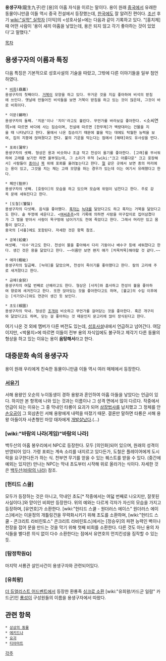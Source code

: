 '''용생구자'''(龍生九子)란 [용]의 아홉 자식을 이르는 말이다. 용이 원래 [[중국]]에서 유래한 동물이니만큼 이들 역시 중국 전설에서 등장했는데, [[한국]]에도 잘 알려진 편이다. [[조선]] 후기 [[wiki:"실학" 실학자]] [이익]의 <성호사설>에는 다음과 같이 기록하고 있다. "[홍치제] 때 어떤 사람이 '용이 새끼 아홉을 낳았는데, 용은 되지 않고 각기 좋아하는 것이 있었다'고 말했다."

[[목차]]
== 용생구자의 이름과 특징 ==
다음 특징은 기본적으로 성호사설의 기술을 따랐고, 그밖에 다른 이야기들을 일부 첨언하였다.

 * [[비희]](贔屭)
 용생구자의 첫째이다. [[거북이]] 모양을 하고 있다. 무거운 것을 지길 좋아하여 비석의 받침에 쓰인다. 옛날에 만들어진 비석들을 보면 거북이 받침을 하고 있는 것이 많은데, 그것이 바로 비희이다.

 * 이문(螭吻)
 용생구자의 둘째. '치문'이나 '치미'라고도 불린다. 무언가를 바라보길 좋아한다. <소씨연의>에 따르면 바다에 사는 짐승이며, 전설에 따르면 [한무제]가 백량대라는 건물을 지을 때 나타났다고 한다. 물에서 나온 짐승이기 때문에 불을 막는 데에도 탁월한 능력을 보여, 집의 지붕에 얹혀졌다고 한다. 불의 기운을 막는다는 점에서 [해태]와도 유사성을 띤다.

 * 포뢰(蒲牢)
 용생구자의 셋째. 형상은 용과 비슷하나 조금 작고 천성이 울기를 좋아한다. [고래]를 무서워하여 고래를 보기만 하면 울부짖는데, 그 소리가 무척 [wiki:"크고 아름다운" 크고 웅장해서] 사람들이 [[종]]이나 [[북]] 위에 포뢰를 올려놓는다고 한다. [[절]] 같은 곳에서 보면 종의 머리에는 용이 있고, 그것을 치는 채는 고래 모양을 하는 경우가 있는데 이는 여기서 유래했다고 한다.

 * 폐안(狴犴)
 용생구자의 넷째. [호랑이]의 모습을 하고 있으며 모습에 위엄이 넘친다고 한다. 주로 감옥 문에 세워진다고 한다.

 * [도철](饕餮)
 용생구자의 다섯째. 음식을 좋아했다. [[혹자]]는 [[늑대]]를 닮았다고도 하고 혹자는 거북을 닮았다고도 한다. 솥 뚜껑에 세운다고. <[[여씨춘추]]>의 기록에 의하면 사람을 마구잡이로 집어삼켰다가 그 벌을 받아서 사람이 목구멍에 넘어가기도 전에 죽었다고 한다. 그래서 머리만 있고 몸통이 없다고.
 중국의 [사흉]에도 포함된다. 자세한 것은 항목 참조.

 * 공복(蚣蝮)
 여섯째. '이수'라고도 한다. 천성이 물을 좋아해서 다리 기둥이나 배수구 등에 세워졌다고 한다. 생긴 것은 용을 닮았다고 한다. ~~이름만 보면 왠지 얘가 [처묵처묵]해야할 것 같다.~~

 * 애자(睚眦)
 용생구자의 일곱째. [늑대]를 닮았으며, 천성이 죽이기를 좋아했다고 한다. 칼의 고리에 주로 새겨졌다고 한다.

 * 금예(金猊)
 용생구자의 여덟 번째로 산예라고도 한다. 형상은 [사자]와 흡사하고 천성이 불을 좋아하여 향로에 새겨진다고 한다. 또한 앉아있는 것을 좋아한다고도 하며, [불교]의 수입 이후에는 [석가모니]와도 연관이 생긴 듯 보인다.

 * 초도(椒圖)
 용생구자의 막내. 형상은 [[조개]]와 비슷하고 무언가를 걸어닫는 것을 좋아한다. 혹은 개구리와 닮았다고도 하며, 닫는 걸 좋아하는 것 때문인지 문고리에 많이 장식된다고 한다.

여기 나온 것 외에 멤버가 다른 버전도 있는데, [http://db.itkc.or.kr/index.jsp?bizName=MK&url=/itkcdb/text/nodeViewIframe.jsp%3FbizName=MK%26seojiId=kc_mk_g008%26noUpSeoji=%26gunchaId=av006%26muncheId=01%26finId=012%26guboonNodeId=seoji%26NodeId=mk_s_all 성호사설]내에서 언급하고 넘어간다. 여담이지만, <박물지>에 따르면 이들이 전부 용의 자식임에도 불구하고 제각기 다른 동물의 형상을 하고 있는 이유는 용이 '''음탕해서'''라고 한다.

== 대중문화 속의 용생구자 ==
용이 원래 우리에게 친숙한 동물이니만큼 이들 역시 여러 매체에서 등장한다.
=== [[서유기]] ===
서해 용왕인 오순의 누이동생이 경하 용왕과 혼인하여 아홉 아들을 낳았다는 언급이 있다. 하지만 본 항목에 나와 있는 것과는 이름이나 그 성격 면에서 많이 다르다. 작중에서 언급이 되는 이유는 그 중 막내인 타룡이 요괴가 되어 [[삼장법사]]를 납치했고 그 정체를 안 [[손오공]]이 그 외삼촌인 서해 용왕에게 내력을 따졌기 때문. 결론만 말하면 타룡은 서해 용왕 아들이자 사촌형인 마앙 태자에게 [[개발살]]났다.(...)

=== [wiki:"바람의 나라(게임)"바람의 나라] ===
백두산의 아홉 봉우리에서 NPC로 등장한다. 모두 [의인화]되어 있으며, 원래의 성격이 반영되어 있다. 가령 포뢰는 계속 소리를 내지르고 있다든가, 도철은 플레이어에게 도시락을 요구한다든가 하는 식. 천부연 무기를 얻을 수 있는 퀘스트를 받을 수 있다. (중간에 예외는 있지만) 만나는 NPC는 막내 초도부터 시작해 위로 올라가는 식이다. 자세한 것은 [[백두산(바람의 나라)]] 참조.

=== [헌티드 스쿨] ===
모두가 등장하는 것은 아니고, 막내인 초도[* 작중에서는 여덟 번째로 나오지만, 잘못된 사실이다.]와 맏이인 비희만 등장한다. 위의 예와는 다르게 각자가 자신의 모습을 가지고 등장하며, [유연호]가 소환한다. [wiki:"헌티드 스쿨 - 원더러스 에이스" 원더러스 에이스]에서는 이윤정의 개틀링건을 무력화시키기 위해 초도를 소환하며, [wiki:"헌티드 스쿨 - 콘크리트 라비린토스" 콘크리트 라비린토스]에서는 [정승우]의 파편 능력인 벽이나 천장을 접어 문을 만드는 것을 막기 위해 첫째 비희를 소환한다. 다른 것도 아닌 용의 자식들을 별다른 의식 없이 다수 소환한다는 점에서 유연호의 먼치킨성을 짐작할 수 있는 듯.

=== [탐정학원Q] ===
마지막 서룡관 살인사건이 용생구자와 관련되어있다.

=== [유희왕] ===
[[더 듀얼리스트 어드벤트]]에서 등장한 환룡족 [[싱크로 소환]] [wiki:"유희왕/카드군 일람" 카드군]인 [[룡성]]이 구성원들의 이름을 용생구자에서 따왔다.

== 관련 항목 ==
 * [[상상의 동물]]
 * [[에키드나]]
 * [[요괴]]
 * [[티아마트]]

[[각주]]
